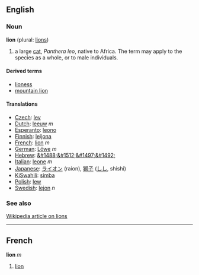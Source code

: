 ==English==
=== Noun ===
'''lion''' (plural: [[lions]])

# a large [[cat]], ''Panthera leo'', native to Africa.  The term may apply to the species as a whole, or to male individuals.

==== Derived terms ====
*[[lioness]]
*[[mountain lion]]

==== Translations ====

*[[Czech]]: [[lev]]
*[[Dutch]]: [[leeuw]] ''m''
*[[Esperanto]]: [[leono]]
*[[Finnish]]: [[leijona]]
*[[French]]: [[lion#French|lion]] ''m''
*[[German]]: [[Löwe]] ''m''
*[[Hebrew]]: [[&#1488;&#1512;&#1497;&#1492;]]
*[[Italian]]: [[leone]] ''m''
*[[Japanese]]: [[ライオン]] (raion), [[獅子]] ([[しし]], shishi)
*[[KiSwahili]]: [[simba]]
*[[Polish]]: [[lew]]
*[[Swedish]]: [[lejon]] ''n''

=== See also ===
[[w:Lion|Wikipedia article on lions]]

----
==French==
'''lion''' ''m''

#[[lion#English|lion]]